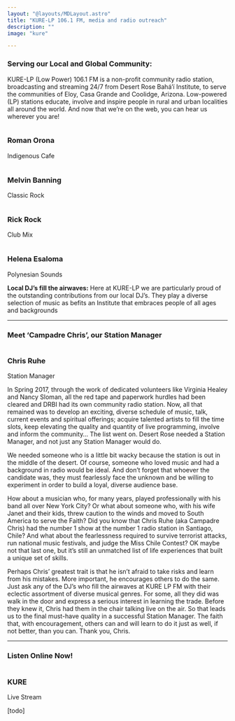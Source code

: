 ```yaml
---
layout: "@layouts/MDLayout.astro"
title: "KURE-LP 106.1 FM, media and radio outreach"
description: ""
image: "kure"

---
```




### Serving our Local and Global Community:

KURE-LP (Low Power) 106.1 FM is a non-profit community radio station, broadcasting and streaming 24/7 from Desert Rose Bahá’í Institute, to serve the communities of Eloy, Casa Grande and Coolidge, Arizona. Low-powered (LP) stations educate, involve and inspire people in rural and urban localities all around the world. And now that we’re on the web, you can hear us wherever you are!

<div class="flex flex-wrap w-full justify-evenly">

<div class="card w-64 text-center mx-2">
    <img {...romanimg} class="rounded-full w-48 h-48 mx-auto mb-2 border-b-4 border-r-4 border-orange-300" />
    <h3 class="name mb-0 mt-0">Roman Orona</h3>
    <p class="title mt-0 text-sm">Indigenous Cafe</p>
</div>


  <div class="card w-64 text-center  px-2 ">
    <img {...melodyimg} class="rounded-full w-48 h-48 mx-auto mb-2 border-b-4 border-r-4 border-orange-300" />
    <h3 class="name mb-0 mt-0"> Melvin Banning </h3> <p class="title mt-0 text-sm"> Classic Rock </p>
  </div>

  <div class="card w-64 text-center  px-2 ">
    <img {...rickimg} class="rounded-full w-48 h-48 mx-auto mb-2 border-b-4 border-r-4 border-orange-300" />
    <h3 class="name mb-0 mt-0"> Rick Rock </h3> <p class="title mt-0 text-sm"> Club Mix </p>
  </div>

  <div class="card w-64 text-center  mx-2 ">
    <img {...helenaimg} class="rounded-full w-48 h-48 mx-auto mb-2 border-b-4 border-r-4 border-orange-300" />
    <h3 class="name mb-0 mt-0"> Helena Esaloma </h3> <p class="title mt-0 text-sm"> Polynesian Sounds </p>
  </div>

</div>

__Local DJ’s fill the airwaves:__    Here at KURE-LP we are particularly proud of the outstanding contributions from our local DJ’s.   They play a diverse selection of music as befits an Institute that embraces people of all ages and backgrounds

------

### Meet ‘Campadre Chris’, our Station Manager

  <div class="card w-64 text-center float-right">
    <img {...chrisimg} class="rounded-full w-48 h-48 mx-auto mb-2 object-cover" />
    <h3 class="name mb-0 mt-0"> Chris Ruhe </h3> <p class="title mt-0 text-sm"> Station Manager </p>
  </div>

In Spring 2017, through the work of dedicated volunteers like Virginia Healey and Nancy Sloman, all the red tape and paperwork hurdles had been cleared and DRBI had its own community radio station.  Now, all that remained was to develop an exciting, diverse schedule of music, talk, current events and spiritual offerings; acquire talented artists to fill the time slots, keep elevating the quality and quantity of live programming, involve and inform the community…   The list went on.    Desert Rose needed a Station Manager, and not just any Station Manager would do.

We needed someone who is a little bit wacky because the station is out in the middle of the desert.  Of course, someone who loved music and had a background in radio would be ideal.  And don’t forget that whoever the candidate was, they must fearlessly face the unknown and be willing to experiment in order to build a loyal, diverse audience base.

How about a musician who, for many years, played professionally with his band all over New York City?  Or what about someone who, with his wife Janet and their kids, threw caution to the winds and moved to South America to serve the Faith?  Did you know that Chris Ruhe (aka Campadre Chris) had the number 1 show at the number 1 radio station in Santiago, Chile?  And what about the fearlessness required to survive terrorist attacks, run national music festivals, and judge the Miss Chile Contest?  OK maybe not that last one, but it’s still an unmatched list of life experiences that built a unique set of skills.

Perhaps Chris’ greatest trait is that he isn’t afraid to take risks and learn from his mistakes.  More important, he encourages others to do the same.  Just ask any of the DJ’s who fill the airwaves at KURE LP FM with their eclectic assortment of diverse musical genres.  For some, all they did was walk in the door and express a serious interest in learning the trade. Before they knew it, Chris had them in the chair talking live on the air.   So that leads us to the final must-have quality in a successful Station Manager.  The faith that, with encouragement, others can and will learn to do it just as well, if not better, than you can.   Thank you, Chris.

-----------

### Listen Online Now!

  <div class="card w-64 text-center float-right">
    <img {...radioimg} class="rounded-full w-48 h-48 mx-auto mb-2 object-cover" />
    <h3 class="name mb-0 mt-0"> KURE </h3> <p class="title mt-0 text-sm"> Live Stream </p>
  </div>

[todo]

<br />  <br /> <br /> <br /> <br /> <br /> <br /> <br /> <br /> <br /> <br />



